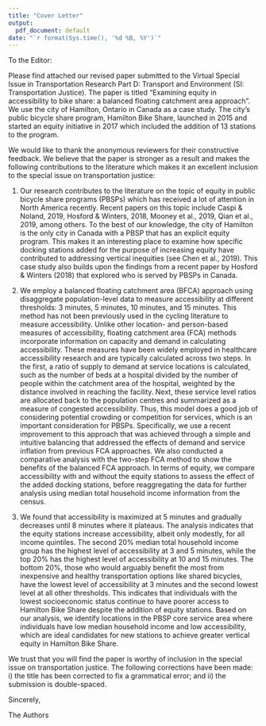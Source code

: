 ```yaml
---
title: "Cover Letter"
output:
  pdf_document: default
date: "`r format(Sys.time(), '%d %B, %Y')`"
---
```


To the Editor:

Please find attached our revised paper submitted to the Virtual Special Issue in Transportation Research Part D: Transport and Environment (SI: Transportation Justice). The paper is titled "Examining equity in accessibility to bike share: a balanced floating catchment area approach". We use the city of Hamilton, Ontario in Canada as a case study. The city's public bicycle share program, Hamilton Bike Share, launched in 2015 and started an equity initiative in 2017 which included the addition of 13 stations to the program.

We would like to thank the anonymous reviewers for their constructive feedback. We believe that the paper is stronger as a result and makes the following contributions to the literature which makes it an excellent inclusion to the special issue on transportation justice:

1.	Our research contributes to the literature on the topic of equity in public bicycle share programs (PBSPs) which has received a lot of attention in North America recently. Recent papers on this topic include Caspi & Noland, 2019, Hosford & Winters, 2018, Mooney et al., 2019, Qian et al., 2019, among others. To the best of our knowledge, the city of Hamilton is the only city in Canada with a PBSP that has an explicit equity program. This makes it an interesting place to examine how specific docking stations added for the purpose of increasing equity have contributed to addressing vertical inequities (see Chen et al., 2019). This case study also builds upon the findings from a recent paper by Hosford & Winters (2018) that explored who is served by PBSPs in Canada.

2. We employ a balanced floating catchment area (BFCA) approach using disaggregate population-level data to measure accessibility at different thresholds: 3 minutes, 5 minutes, 10 minutes, and 15 minutes. This method has not been previously used in the cycling literature to measure accessibility. Unlike other location- and person-based measures of accessibility, floating catchment area (FCA) methods incorporate information on capacity and demand in calculating accessibility. These measures have been widely employed in healthcare accessibility research and are typically calculated across two steps. In the first, a ratio of supply to demand at service locations is calculated, such as the number of beds at a hospital divided by the number of people within the catchment area of the hospital, weighted by the distance involved in reaching the facility. Next, these service level ratios are allocated back to the population centres and summarized as a measure of congested accessibility. Thus, this model does a good job of considering potential crowding or competition for services, which is an important consideration for PBSPs. Specifically, we use a recent improvement to this approach that was achieved through a simple and intuitive balancing that addressed the effects of demand and service inflation from previous FCA approaches. We also conducted a comparative analysis with the two-step FCA method to show the benefits of the balanced FCA approach. In terms of equity, we compare accessibility with and without the equity stations to assess the effect of the added docking stations, before reaggregating the data for further analysis using median total household income information from the census. 

3. We found that accessibility is maximized at 5 minutes and gradually decreases until 8 minutes where it plateaus. The analysis indicates that the equity stations increase accessibility, albeit only modestly, for all income quintiles. The second 20% median total household income group has the highest level of accessibility at 3 and 5 minutes, while the top 20% has the highest level of accessibility at 10 and 15 minutes. The bottom 20%, those who would arguably benefit the most from inexpensive and healthy transportation options like shared bicycles, have the lowest level of accessibility at 3 minutes and the second lowest level at all other thresholds. This indicates that individuals with the lowest socioeconomic status continue to have poorer access to Hamilton Bike Share despite the addition of equity stations. Based on our analysis, we identify locations in the PBSP core service area where individuals have low median household income and low accessibility, which are ideal candidates for new stations to achieve greater vertical equity in Hamilton Bike Share.

We trust that you will find the paper is worthy of inclusion in the special issue on transportation justice. The following corrections have been made: i) the title has been corrected to fix a grammatical error; and ii) the submission is double-spaced.

Sincerely,

The Authors

